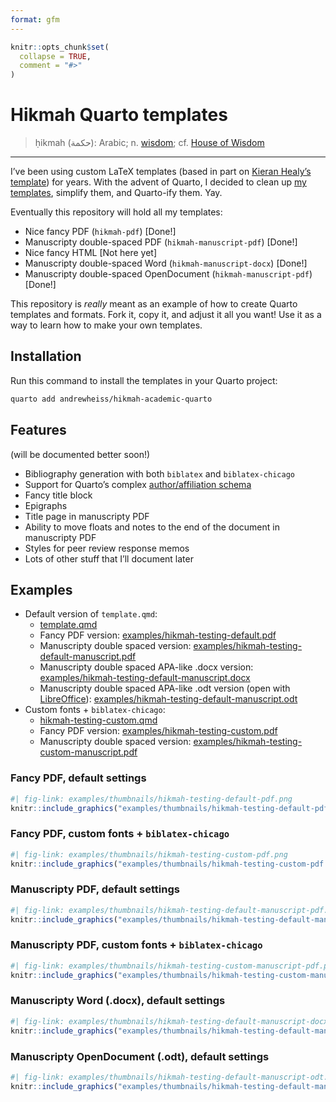 ```yaml
---
format: gfm
---
```


<!-- README.md is generated from README.qmd. Please edit that file -->

```r
knitr::opts_chunk$set(
  collapse = TRUE,
  comment = "#>"
)
```

# Hikmah Quarto templates

> ḥikmah (حكمة): Arabic; n. [wisdom](https://en.wikipedia.org/wiki/Hikmah); cf. [House of Wisdom](https://en.wikipedia.org/wiki/House_of_Knowledge)

---

I've been using custom LaTeX templates (based in part on [Kieran Healy's template](https://github.com/kjhealy/latex-custom-kjh)) for years. With the advent of Quarto, I decided to clean up [my templates](https://github.com/andrewheiss/portable-pandoc-magic), simplify them, and Quarto-ify them. Yay.

Eventually this repository will hold all my templates:

- Nice fancy PDF (`hikmah-pdf`) [Done!]
- Manuscripty double-spaced PDF (`hikmah-manuscript-pdf`) [Done!]
- Nice fancy HTML [Not here yet]
- Manuscripty double-spaced Word (`hikmah-manuscript-docx`) [Done!]
- Manuscripty double-spaced OpenDocument (`hikmah-manuscript-pdf`) [Done!]

This repository is *really* meant as an example of how to create Quarto templates and formats. Fork it, copy it, and adjust it all you want! Use it as a way to learn how to make your own templates.


## Installation

Run this command to install the templates in your Quarto project:

```bash
quarto add andrewheiss/hikmah-academic-quarto
```

## Features

(will be documented better soon!)

- Bibliography generation with both `biblatex` and `biblatex-chicago`
- Support for Quarto's complex [author/affiliation schema](https://quarto.org/docs/journals/authors.html)
- Fancy title block
- Epigraphs
- Title page in manuscripty PDF
- Ability to move floats and notes to the end of the document in manuscripty PDF
- Styles for peer review response memos
- Lots of other stuff that I'll document later


## Examples

- Default version of `template.qmd`:
  - [template.qmd](template.qmd)
  - Fancy PDF version: [examples/hikmah-testing-default.pdf](examples/hikmah-testing-default.pdf)
  - Manuscripty double spaced version: [examples/hikmah-testing-default-manuscript.pdf](examples/hikmah-testing-default-manuscript.pdf)
  - Manuscripty double spaced APA-like .docx version: [examples/hikmah-testing-default-manuscript.docx](examples/hikmah-testing-default-manuscript.docx)
  - Manuscripty double spaced APA-like .odt version (open with [LibreOffice](https://www.libreoffice.org/)): [examples/hikmah-testing-default-manuscript.odt](examples/hikmah-testing-default-manuscript.odt)

- Custom fonts + `biblatex-chicago`:
  - [hikmah-testing-custom.qmd](hikmah-testing-custom.qmd)
  - Fancy PDF version: [examples/hikmah-testing-custom.pdf](examples/hikmah-testing-custom.pdf)
  - Manuscripty double spaced version: [examples/hikmah-testing-custom-manuscript.pdf](examples/hikmah-testing-custom-manuscript.pdf)


### Fancy PDF, default settings

```r
#| fig-link: examples/thumbnails/hikmah-testing-default-pdf.png
knitr::include_graphics("examples/thumbnails/hikmah-testing-default-pdf.png", dpi = 600)
```

### Fancy PDF, custom fonts + `biblatex-chicago`

```r
#| fig-link: examples/thumbnails/hikmah-testing-custom-pdf.png
knitr::include_graphics("examples/thumbnails/hikmah-testing-custom-pdf.png", dpi = 600)
```

### Manuscripty PDF, default settings

```r
#| fig-link: examples/thumbnails/hikmah-testing-default-manuscript-pdf.png
knitr::include_graphics("examples/thumbnails/hikmah-testing-default-manuscript-pdf.png", dpi = 600)
```

### Manuscripty PDF, custom fonts + `biblatex-chicago`

```r
#| fig-link: examples/thumbnails/hikmah-testing-custom-manuscript-pdf.png
knitr::include_graphics("examples/thumbnails/hikmah-testing-custom-manuscript-pdf.png", dpi = 600)
```

### Manuscripty Word (.docx), default settings

```r
#| fig-link: examples/thumbnails/hikmah-testing-default-manuscript-docx.png
knitr::include_graphics("examples/thumbnails/hikmah-testing-default-manuscript-docx.png", dpi = 600)
```

### Manuscripty OpenDocument (.odt), default settings

```r
#| fig-link: examples/thumbnails/hikmah-testing-default-manuscript-odt.png
knitr::include_graphics("examples/thumbnails/hikmah-testing-default-manuscript-odt.png", dpi = 600)
```
